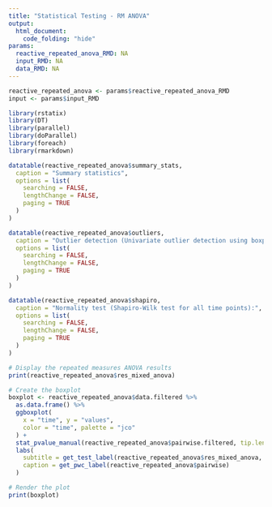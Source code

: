 ```yaml
---
title: "Statistical Testing - RM ANOVA"
output:
  html_document:
    code_folding: "hide"
params:
  reactive_repeated_anova_RMD: NA
  input_RMD: NA
  data_RMD: NA
---
```


```r
reactive_repeated_anova <- params$reactive_repeated_anova_RMD
input <- params$input_RMD
```

```r
library(rstatix)
library(DT)
library(parallel)
library(doParallel)
library(foreach)
library(rmarkdown)
```

```r
datatable(reactive_repeated_anova$summary_stats,
  caption = "Summary statistics",
  options = list(
    searching = FALSE,
    lengthChange = FALSE,
    paging = TRUE
  )
)
```

```r
datatable(reactive_repeated_anova$outliers,
  caption = "Outlier detection (Univariate outlier detection using boxplot methods):",
  options = list(
    searching = FALSE,
    lengthChange = FALSE,
    paging = TRUE
  )
)
```

```r
datatable(reactive_repeated_anova$shapiro,
  caption = "Normality test (Shapiro-Wilk test for all time points):",
  options = list(
    searching = FALSE,
    lengthChange = FALSE,
    paging = TRUE
  )
)
```



```r
# Display the repeated measures ANOVA results
print(reactive_repeated_anova$res_mixed_anova)
```

```r
# Create the boxplot
boxplot <- reactive_repeated_anova$data.filtered %>%
  as.data.frame() %>%
  ggboxplot(
    x = "time", y = "values",
    color = "time", palette = "jco"
  ) +
  stat_pvalue_manual(reactive_repeated_anova$pairwise.filtered, tip.length = 0, hide.ns = TRUE) +
  labs(
    subtitle = get_test_label(reactive_repeated_anova$res_mixed_anova, detailed = TRUE),
    caption = get_pwc_label(reactive_repeated_anova$pairwise)
  )

# Render the plot
print(boxplot)
```

```r

```


